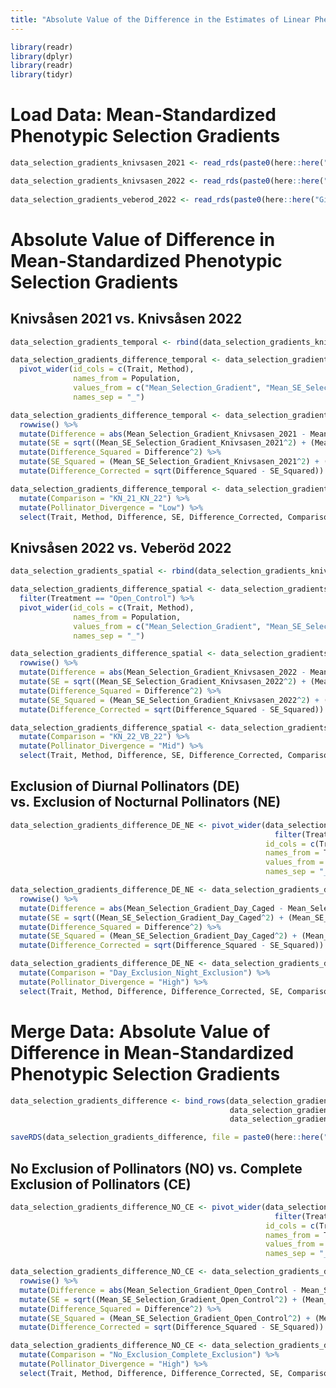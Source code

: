 ```yaml
---
title: "Absolute Value of the Difference in the Estimates of Linear Phenotypic Selection "
---
```


```r
library(readr)
library(dplyr)
library(readr)
library(tidyr)
```

# Load Data: Mean-Standardized Phenotypic Selection Gradients

```r
data_selection_gradients_knivsasen_2021 <- read_rds(paste0(here::here("GitHub/Data/Selection_Gradients_Knivsasen_2021.rds")))

data_selection_gradients_knivsasen_2022 <- read_rds(paste0(here::here("GitHub/Data/Selection_Gradients_Knivsasen_2022.rds")))
  
data_selection_gradients_veberod_2022 <- read_rds(paste0(here::here("GitHub/Data/Selection_Gradients_Veberod_2022.rds")))
```

# Absolute Value of Difference in Mean-Standardized Phenotypic Selection Gradients

## Knivsåsen 2021 vs. Knivsåsen 2022

```r
data_selection_gradients_temporal <- rbind(data_selection_gradients_knivsasen_2021, data_selection_gradients_knivsasen_2022)
```

```r
data_selection_gradients_difference_temporal <- data_selection_gradients_temporal %>% 
  pivot_wider(id_cols = c(Trait, Method),
              names_from = Population,
              values_from = c("Mean_Selection_Gradient", "Mean_SE_Selection_Gradient"),
              names_sep = "_")
```

```r
data_selection_gradients_difference_temporal <- data_selection_gradients_difference_temporal %>% 
  rowwise() %>% 
  mutate(Difference = abs(Mean_Selection_Gradient_Knivsasen_2021 - Mean_Selection_Gradient_Knivsasen_2022)) %>% 
  mutate(SE = sqrt((Mean_SE_Selection_Gradient_Knivsasen_2021^2) + (Mean_SE_Selection_Gradient_Knivsasen_2022^2))) %>% 
  mutate(Difference_Squared = Difference^2) %>%
  mutate(SE_Squared = (Mean_SE_Selection_Gradient_Knivsasen_2021^2) + (Mean_SE_Selection_Gradient_Knivsasen_2022^2)) %>% 
  mutate(Difference_Corrected = sqrt(Difference_Squared - SE_Squared))
```

```r
data_selection_gradients_difference_temporal <- data_selection_gradients_difference_temporal %>% 
  mutate(Comparison = "KN_21_KN_22") %>% 
  mutate(Pollinator_Divergence = "Low") %>% 
  select(Trait, Method, Difference, SE, Difference_Corrected, Comparison, Pollinator_Divergence)
```

## Knivsåsen 2022 vs. Veberöd 2022 

```r
data_selection_gradients_spatial <- rbind(data_selection_gradients_knivsasen_2022, data_selection_gradients_veberod_2022)
```

```r
data_selection_gradients_difference_spatial <- data_selection_gradients_spatial %>% 
  filter(Treatment == "Open_Control") %>% 
  pivot_wider(id_cols = c(Trait, Method),
              names_from = Population,
              values_from = c("Mean_Selection_Gradient", "Mean_SE_Selection_Gradient"),
              names_sep = "_")
```

```r
data_selection_gradients_difference_spatial <- data_selection_gradients_difference_spatial %>% 
  rowwise() %>% 
  mutate(Difference = abs(Mean_Selection_Gradient_Knivsasen_2022 - Mean_Selection_Gradient_Veberod_2022)) %>% 
  mutate(SE = sqrt((Mean_SE_Selection_Gradient_Knivsasen_2022^2) + (Mean_SE_Selection_Gradient_Veberod_2022^2))) %>% 
  mutate(Difference_Squared = Difference^2) %>%
  mutate(SE_Squared = (Mean_SE_Selection_Gradient_Knivsasen_2022^2) + (Mean_SE_Selection_Gradient_Veberod_2022^2)) %>% 
  mutate(Difference_Corrected = sqrt(Difference_Squared - SE_Squared))
```

```r
data_selection_gradients_difference_spatial <- data_selection_gradients_difference_spatial %>% 
  mutate(Comparison = "KN_22_VB_22") %>% 
  mutate(Pollinator_Divergence = "Mid") %>% 
  select(Trait, Method, Difference, SE, Difference_Corrected, Comparison, Pollinator_Divergence)
```

## Exclusion of Diurnal Pollinators (DE) vs. Exclusion of Nocturnal Pollinators (NE)

```r
data_selection_gradients_difference_DE_NE <- pivot_wider(data_selection_gradients_veberod_2022 %>% 
                                                           filter(Treatment %in% c("Day_Caged", "Night_Caged")),
                                                         id_cols = c(Trait, Method),
                                                         names_from = Treatment,
                                                         values_from = c("Mean_Selection_Gradient", "Mean_SE_Selection_Gradient"),
                                                         names_sep = "_")
```

```r
data_selection_gradients_difference_DE_NE <- data_selection_gradients_difference_DE_NE %>% 
  rowwise() %>% 
  mutate(Difference = abs(Mean_Selection_Gradient_Day_Caged - Mean_Selection_Gradient_Night_Caged)) %>% 
  mutate(SE = sqrt((Mean_SE_Selection_Gradient_Day_Caged^2) + (Mean_SE_Selection_Gradient_Night_Caged^2))) %>% 
  mutate(Difference_Squared = Difference^2) %>%
  mutate(SE_Squared = (Mean_SE_Selection_Gradient_Day_Caged^2) + (Mean_SE_Selection_Gradient_Night_Caged^2)) %>% 
  mutate(Difference_Corrected = sqrt(Difference_Squared - SE_Squared))
```

```r
data_selection_gradients_difference_DE_NE <- data_selection_gradients_difference_DE_NE %>% 
  mutate(Comparison = "Day_Exclusion_Night_Exclusion") %>% 
  mutate(Pollinator_Divergence = "High") %>% 
  select(Trait, Method, Difference, Difference_Corrected, SE, Comparison, Pollinator_Divergence)
```

# Merge Data: Absolute Value of Difference in Mean-Standardized Phenotypic Selection Gradients

```r
data_selection_gradients_difference <- bind_rows(data_selection_gradients_difference_temporal,
                                                 data_selection_gradients_difference_spatial,
                                                 data_selection_gradients_difference_DE_NE)
```

```r
saveRDS(data_selection_gradients_difference, file = paste0(here::here("GitHub/Data/Data_Selection_Gradients_Difference.rds")))
```

## No Exclusion of Pollinators (NO) vs. Complete Exclusion of Pollinators (CE)

```r
data_selection_gradients_difference_NO_CE <- pivot_wider(data_selection_gradients_veberod_2022 %>% 
                                                           filter(Treatment %in% c("Open_Control", "Always_Caged")),
                                                         id_cols = c(Trait, Method),
                                                         names_from = Treatment,
                                                         values_from = c("Mean_Selection_Gradient", "Mean_SE_Selection_Gradient"),
                                                         names_sep = "_")
```

```r
data_selection_gradients_difference_NO_CE <- data_selection_gradients_difference_NO_CE %>% 
  rowwise() %>% 
  mutate(Difference = abs(Mean_Selection_Gradient_Open_Control - Mean_Selection_Gradient_Always_Caged)) %>% 
  mutate(SE = sqrt((Mean_SE_Selection_Gradient_Open_Control^2) + (Mean_SE_Selection_Gradient_Always_Caged^2))) %>% 
  mutate(Difference_Squared = Difference^2) %>%
  mutate(SE_Squared = (Mean_SE_Selection_Gradient_Open_Control^2) + (Mean_SE_Selection_Gradient_Always_Caged^2)) %>% 
  mutate(Difference_Corrected = sqrt(Difference_Squared - SE_Squared))
```

```r
data_selection_gradients_difference_NO_CE <- data_selection_gradients_difference_NO_CE %>% 
  mutate(Comparison = "No_Exclusion_Complete_Exclusion") %>% 
  mutate(Pollinator_Divergence = "High") %>% 
  select(Trait, Method, Difference, Difference_Corrected, SE, Comparison, Pollinator_Divergence)
```